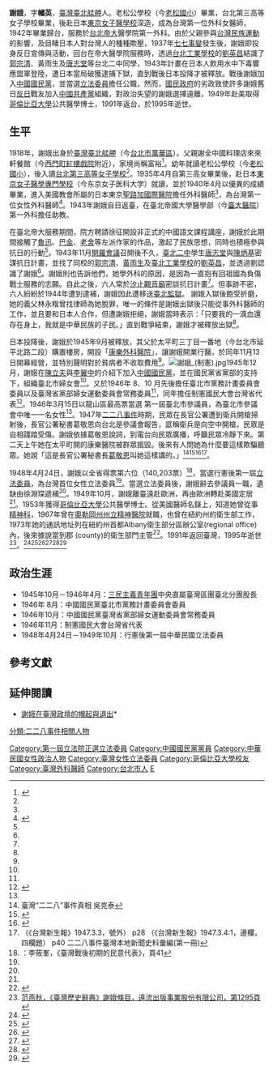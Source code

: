 {{Infobox Officeholder
|姓名=謝娥
|圖像=File:謝娥.jpg
|圖像大小=200px
|圖像說明=  
|rank= 
| 字 = 字幗英 
| 號 =
| 別名 
| birth_date = 1918年1月
| 出生地點= {{flagicon|大日本帝國}}[[日治臺灣|日治臺灣]][[臺北|臺北]][[艋舺|艋舺]]
| 逝世日期= {{death date and age|1995|0|0|1918|1|0}}
| 逝世地點= {{ROC-TW}}
| resting_place = 
| 政黨 = {{KMT}}
| 其他政黨 = 
| 身高 = 
| 配偶 = 
| 伴侶 = 
| 兒女 = 
| 父母 = 
| 親屬 = 
| 居住地 = 
| 學歷 = 
| 母校 = 日本[[东京女子医科大学|東京女子醫學校]]
| 職業 = 
| 著作 = 
| 國籍 = {{ROC-TW}}
| awards=
}}

'''謝娥'''{{BD|1918年|1月|1995年||catIdx=X謝}}，字'''幗英'''，[[臺灣|臺灣]][[臺北|臺北]][[艋舺|艋舺]]人。老松公學校（今[[老松國小|老松國小]]）畢業，台北第三高等女子學校畢業，後赴日本[[东京女子医科大学|東京女子醫學校]]深造，成為台灣第一位外科女醫師，1942年畢業歸台，服務於[[台北帝大|台北帝大]]醫學院第一外科。由於父親參與[[台灣民族運動|台灣民族運動]]的影響，及目睹日本人對台灣人的種種欺壓，1937年[[七七事變|七七事變]]發生後，謝娥即投身反日宣傳與活動，回台在帝大醫學院服務時，透過[[台北工業學校|台北工業學校]]的[[劉英昌|劉英昌]]結識了[[郭宗清|郭宗清]]、黃雨生及[[唐志堂|唐志堂]]等台北二中同學，1943年計畫在日本人飲用水中下毒響應盟軍登陸，遭日本當局破獲逮捕下獄，直到戰後日本投降才被釋放。戰後謝娥加入[[中國國民黨|中國國民黨]]，並當選[[立法委員|立法委員]]擔任公職，然而，[[國民政府|國民政府]]的劣政致使許多謝娥舊日[[反日|反日]]戰友加入[[中國共產黨|中國共產黨]]組織，對政治失望的謝娥選擇遠離，1949年赴美取得[[哥倫比亞大學|哥倫比亞大學]]公共醫學博士，1991年返台，於1995年逝世。

== 生平 ==
1918年，謝娥出身於[[臺灣|臺灣]][[臺北|臺北]][[艋舺|艋舺]]（今[[台北市|台北市]][[萬華區|萬華區]]）。父親謝全中國料理店來來軒餐館（今[[西門町|西門町]][[紅樓戲院|紅樓戲院]]附近），家境尚稱富裕<ref name=":0">{{Cite journal|title=謝娥在臺灣政壇的崛起與退出(1946-1949)|author=|url=http://www.airitilibrary.com/Publication/alDetailedMesh?DocID=10162933-201103-201105100002-201105100002-111-153|last=林秋敏|first=|date=2011-03|journal=國史館館刊|issue=27|doi=10.7058/TAHJ.201103.0111|others=|year=|volume=|page=|pages=111–153|language=zh|issn=1016-2933|pmid=|access-date=2020-02-11|archive-date=2020-06-27|archive-url=https://web.archive.org/web/20200627081452/http://www.airitilibrary.com/Publication/alDetailedMesh?DocID=10162933-201103-201105100002-201105100002-111-153|dead-url=no}}</ref>。幼年就讀老松公學校（今[[老松國小|老松國小]]），後入讀[[台北第三高等女子學校|台北第三高等女子學校]]<ref name=":0" />。1935年4月自第三高女畢業後，赴日本[[东京女子医科大学|東京女子醫學專門學校]]（今东京女子医科大学）就讀，並於1940年4月以優異的成績畢業，進入美國教會所屬的日本東京[[聖路加國際醫院|聖路加國際醫院]]擔任外科醫師<ref name=":0" />，為台灣第一位女性外科醫師<ref>{{Cite web|title=臺灣政壇第一位女將─謝娥（1918－1995）-臺灣女人|url=https://women.nmth.gov.tw/information_116_40041.html|accessdate=2020-02-11|work=women.nmth.gov.tw|archive-date=2017-12-14|archive-url=https://web.archive.org/web/20171214220612/http://women.nmth.gov.tw/information_116_40041.html|dead-url=no}}</ref>。1943年謝娥自日返臺，在臺北帝國大學醫學部（今[[國立臺灣大學醫學院附設醫院|臺大醫院]]）第一外科擔任助教。

在臺北帝大服務期間，院方聘請徐征開設非正式的中國語文課程講座，謝娥於此期間接觸了[[鲁迅|魯迅]]、[[巴金|巴金]]、[[老舍|老舍]]等左派作家的作品，激起了民族思想，同時也積極參與抗日的行動<ref name=":0" />。1943年11月[[開羅會議|開羅會議]]召開後不久，[[臺北州立臺北第二中學校|臺北二中]]學生[[唐志堂|唐志堂]]與[[陳炳基|陳炳基]]密謀抗日計畫，並找了同校的[[郭宗清|郭宗清]]、[[黃雨生|黃雨生]]及[[臺北工業學校|臺北工業學校]]的[[劉英昌|劉英昌]]，並透過劉認識了謝娥<ref name=":0" />。謝娥則也告訴他們，她學外科的原因，是因為一直抱有回祖國為負傷戰士服務的志願。自此之後，六人常於[[汐止|汐止]][[觀音廟|觀音廟]]密談抗日計畫<ref name=":0" />。但事跡不密，六人紛紛於1944年遭到逮補，謝娥因此遭移送[[臺北監獄|臺北監獄]]。 謝娥入獄後飽受折磨，她的義父林永楷曾找律師為她脫罪，唯一的條件是謝娥出獄後只能從事外科醫師的工作，並且要和日本人合作，但遭謝娥拒絕，謝娥當時表示：「只要我的一滴血還存在身上，我就是中華民族的子民。」直到戰爭結束，謝娥才被釋放出獄<ref name=":0" />。

日本投降後，謝娥於1945年9月被釋放，其父於太平町三丁目一番地（今台北市延平北路二段）購置樓房，開設「[[康樂外科醫院|康樂外科醫院]]」，讓謝娥開業行醫，於同年11月13日開幕經營，並特別聲明對於貧病者不收取費用<ref name=":0" />。[[File:謝娥_(制憲).jpg|thumb]]1945年12月，謝娥在[[陳立夫|陳立夫]]與[[李翼中|李翼中]]的介紹下加入[[中國國民黨|中國國民黨]]，並在國民黨省黨部的支持下，組織臺北市婦女會<ref name=":0" />。又於1946年 8、10 月先後擔任臺北市黨務計畫委員會委員以及臺灣省黨部婦女運動委員會常務委員<ref name=":0" />，同年擔任制憲國民大會台灣省代表<ref>{{Cite web|title=制憲國民大會與臺灣代表團|url=http://www.th.gov.tw/epaper/site/page/140/2031|accessdate=2020-02-11|author=|date=|format=|work=www.th.gov.tw|publisher=國史館臺灣文獻館|language=|archive-date=2020-02-23|archive-url=https://web.archive.org/web/20200223125638/http://www.th.gov.tw/epaper/site/page/140/2031|dead-url=no}}</ref>。1946年3月15日以龍山區最高票當選 第一屆臺北市參議員，為臺北市參議會中唯一一名女性<ref name=":0" />。1947年[[二二八事件|二二八事件]]時期，民眾在長官公署遭到衛兵開槍掃射後，長官公署秘書葛敬恩向台北是參議會報告，誆稱衛兵是向空中開槍，民眾是自相踐踏受傷。謝娥依據葛敬恩說詞，到電台向民眾廣播，呼籲民眾冷靜下來。第二天上午她在太平町開的康樂醫院被群眾搗毀。後來有人問她為什麼要這樣欺騙聽眾。她說「這是長官公署秘書長[[葛敬恩|葛敬恩]]叫她這樣講的。」<ref>臺灣“二二八”事件真相 吳克泰</ref><ref>{{Cite book|url=https://books.google.com.tw/books?id=ePt5CgAAQBAJ&pg=PA360&lpg=PA360&dq=%E8%AC%9D%E5%A8%A5&source=bl&ots=ZfQjflbTIK&sig=gswoeMvPnaHWHDEkXhnkBnLLyNk&hl=zh-TW&sa=X&ved=0ahUKEwj_4rvC7YPRAhXGpJQKHYRBAK04FBDoAQgeMAE#v=onepage&q=%E8%AC%9D%E5%A8%A5&f=false|title=二二八事件真相考證稿|last=黃彰健|first=|date=2007-02-15|publisher=聯經出版事業公司|year=|isbn=9789570831283|location=|pages=|language=zh-TW|chapter=|access-date=2016-12-20|archive-date=2016-12-21|archive-url=https://web.archive.org/web/20161221091307/https://books.google.com.tw/books?id=ePt5CgAAQBAJ&pg=PA360&lpg=PA360&dq=%E8%AC%9D%E5%A8%A5&source=bl&ots=ZfQjflbTIK&sig=gswoeMvPnaHWHDEkXhnkBnLLyNk&hl=zh-TW&sa=X&ved=0ahUKEwj_4rvC7YPRAhXGpJQKHYRBAK04FBDoAQgeMAE#v=onepage&q=%E8%AC%9D%E5%A8%A5&f=false|dead-url=no}}</ref><ref>{{Cite book|url=https://books.google.com.tw/books?id=mFMbmZYvZgsC&pg=PA193&lpg=PA193&dq=%E8%AC%9D%E5%A8%A5&source=bl&ots=N4UltmXPmi&sig=GAjpiBV5-wlQsNVNigl0trlq6cY&hl=zh-TW&sa=X&ved=0ahUKEwjrlubf7IPRAhUCopQKHZ-BCdA4ChDoAQgnMAM#v=onepage&q=%E8%AC%9D%E5%A8%A5&f=false|title=爭台灣的主權: 過去, 現在, 未來|last=|first=|date=2000-01-01|publisher=胡氏圖書 DesignerBookstore.com|year=|isbn=9789575750640|location=|pages=|language=zh-TW|chapter=|access-date=2016-12-20|archive-date=2016-12-21|archive-url=https://web.archive.org/web/20161221091309/https://books.google.com.tw/books?id=mFMbmZYvZgsC&pg=PA193&lpg=PA193&dq=%E8%AC%9D%E5%A8%A5&source=bl&ots=N4UltmXPmi&sig=GAjpiBV5-wlQsNVNigl0trlq6cY&hl=zh-TW&sa=X&ved=0ahUKEwjrlubf7IPRAhUCopQKHZ-BCdA4ChDoAQgnMAM#v=onepage&q=%E8%AC%9D%E5%A8%A5&f=false|dead-url=no}}</ref><ref>（《台灣新生報》1947.3.3，號外） p28 （《台灣新生報》1947.3.4:1，邊欄，四欄題） p40 二二八事件臺灣本地新聞史料彙編(第一冊)</ref>。

1948年4月24日，謝娥以全省得票第六位（140,203票）<ref>：李筱峯，《臺灣戰後初期的民意代表》，頁41</ref>，當選行憲後第一屆[[立法委員|立法委員]]，為台灣首位女性立法委員<ref name=":0" />。當選立法委員後，謝娥辭去參議員一職，遺缺由徐淵琛遞補<ref name=":0" />。1949年10月，謝娥離臺遠赴歐洲，再由歐洲轉赴美國定居<ref name=":0" />。1953年獲得[[哥倫比亞大學|哥倫比亞大學]]公共醫學博士。從美國醫師名錄上，知道她曾從事[[精神科|精神科]]，1967年曾在[[奧勒岡州州立精神醫院|奧勒岡州州立精神醫院]]就職，也曾在紐約州的衛生部工作，1973年她的通訊地址列在紐約州首都Albany衛生部分區辦公室(regional office)內，後來據說當到郡 (county)的衛生部門主管<ref>{{Cite web |url=http://albertjenyihchu.blogspot.com/2014/02/blog-post_12.html |title=存档副本 |accessdate=2018-12-10 |archive-date=2018-12-10 |archive-url=https://web.archive.org/web/20181210202621/http://albertjenyihchu.blogspot.com/2014/02/blog-post_12.html |dead-url=no }}</ref>。1991年返回臺灣，1995年逝世<ref>[http://nrch.cca.gov.tw/ccahome/website/site20/PDFFiles/1295.pdf 范燕秋，《臺灣歷史辭典》謝娥條目，遠流出版事業股份有限公司，第1295頁]{{dead link|date=2018年4月|bot=InternetArchiveBot|fix-attempted=yes}}</ref>。<ref>{{Cite web |url=http://women.nmth.gov.tw/information_116_40041.html |title=臺灣政壇第一位女將  謝娥（1918－1995）-臺灣女人 |accessdate=2016-12-20 |archive-date=2016-12-20 |archive-url=https://web.archive.org/web/20161220224337/http://women.nmth.gov.tw/information_116_40041.html |dead-url=no }}</ref><ref>{{Cite news|url=http://www.peoplenews.tw/news/4cc543a7-be58-4e84-94a2-563c6714de57|title=【民報】【鍾肇政文學獎／報導文學類】林元枝談話筆錄|newspaper=民報 Taiwan People News|accessdate=2016-12-20|language=zh-TW|archive-date=2016-12-20|archive-url=https://web.archive.org/web/20161220172538/http://www.peoplenews.tw/news/4cc543a7-be58-4e84-94a2-563c6714de57|dead-url=yes}}</ref><ref>{{Cite web|title=譚端：殖民地的女人_大公資訊_大公網|url=http://news.takungpao.com.hk/history/zhuanlan/2013-09/1881522.html|accessdate=2016-12-20|last=陳永|work=news.takungpao.com.hk|archive-date=2016-12-20|archive-url=https://web.archive.org/web/20161220224751/http://news.takungpao.com.hk/history/zhuanlan/2013-09/1881522.html|dead-url=no}}</ref><ref>{{Cite book|url=https://books.google.com.tw/books?id=xOgYCgAAQBAJ&pg=PT141&lpg=PT141&dq=%E8%AC%9D%E5%A8%A5&source=bl&ots=vmwA8jI2Sl&sig=AYVDtnlMDoe2BN_94hAMTlZSpco&hl=zh-TW&sa=X&ved=0ahUKEwjrlubf7IPRAhUCopQKHZ-BCdA4ChDoAQgrMAQ#v=onepage&q=%E8%AC%9D%E5%A8%A5&f=false|title=台灣的姊姊妹妹: 台灣婦女運動進行式|last=戴月芳|first=|date=2015-07-16|publisher=台灣五南圖書出版股份有限公司|year=|isbn=9789571178097|location=|pages=|language=zh-TW|chapter=|access-date=2016-12-20|archive-date=2016-12-21|archive-url=https://web.archive.org/web/20161221092224/https://books.google.com.tw/books?id=xOgYCgAAQBAJ&pg=PT141&lpg=PT141&dq=%E8%AC%9D%E5%A8%A5&source=bl&ots=vmwA8jI2Sl&sig=AYVDtnlMDoe2BN_94hAMTlZSpco&hl=zh-TW&sa=X&ved=0ahUKEwjrlubf7IPRAhUCopQKHZ-BCdA4ChDoAQgrMAQ#v=onepage&q=%E8%AC%9D%E5%A8%A5&f=false|dead-url=no}}</ref><ref>{{Cite web|title=國家圖書館 期刊文獻資訊網 中文期刊篇目系統：謝娥與臺灣省婦女會的成立及初期工作(1946~1949)|url=http://readopac2.ncl.edu.tw/nclJournal/search/detail.jsp?sysId=0006682190&dtdId=000040&search_type=detail&la=ch%20?iframe=true|accessdate=2016-12-20|work=readopac2.ncl.edu.tw|archive-date=2016-12-20|archive-url=https://web.archive.org/web/20161220225442/http://readopac2.ncl.edu.tw/nclJournal/search/detail.jsp?sysId=0006682190&dtdId=000040&search_type=detail&la=ch%20%3Fiframe%3Dtrue|dead-url=no}}</ref><ref>{{Cite news|url=http://taiwaneseamericanhistory.org/blog/mystories96/|title=96. 謝娥醫師；第一位女士台美人–1949年離台移民美國有成於公共衛生界 / 朱真一|date=2014-09-05|newspaper=History of Taiwanese American (T.A. Archives) 台美史料中心|accessdate=2016-12-20|archive-date=2016-12-20|archive-url=https://web.archive.org/web/20161220225559/http://taiwaneseamericanhistory.org/blog/mystories96/|dead-url=no}}</ref>

== 政治生涯 ==

* 1945年10月－1946年4月：[[三民主義青年團|三民主義青年團]]中央直屬臺灣區團臺北分團股長
* 1946年 8月：中國國民黨臺北市黨務計畫委員會委員
* 1946年10月：中國國民黨臺灣省黨部婦女運動委員會常務委員
* 1946年11月：制憲國民大會台灣省代表
* 1948年4月24日－1949年10月：行憲後第一屆中華民國立法委員

== 參考文獻 ==
{{reflist|2}}

==延伸閱讀==
* [http://tao.wordpedia.com/show_pdf.ashx?sess=gn4h3e2d15nubj55mrzan1ig&file_name=JO00000281_27_111-153&file_type=q 謝娥在臺灣政壇的帽起與退出]* {{Wayback|url=http://tao.wordpedia.com/show_pdf.ashx?sess=gn4h3e2d15nubj55mrzan1ig&file_name=JO00000281_27_111-153&file_type=q |date=20161220224943 }}

{{中華民國第四屆國民參政會參政員}}
{{中華民國第一屆立法委員}}

{{DEFAULTSORT:X謝}}
[[Category:第一屆立法院正選立法委員|Category:第一屆立法院正選立法委員]]
[[Category:中國國民黨黨員|Category:中國國民黨黨員]]
[[Category:中華民國女性政治人物|Category:中華民國女性政治人物]]
[[Category:臺灣女性立法委員|Category:臺灣女性立法委員]]
[[Category:哥倫比亞大學校友|Category:哥倫比亞大學校友]]
[[Category:臺灣外科醫師|Category:臺灣外科醫師]]
[[Category:台北市人|Category:台北市人]]
[[Category:謝姓|E]]
[[分類:二二八事件相關人物|分類:二二八事件相關人物]]